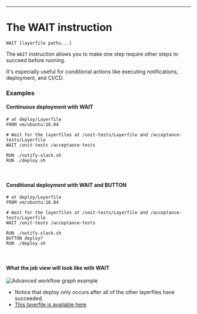 ---

<div className="section-spacing"></div>

# The WAIT instruction

`WAIT [layerfile paths...]`

The `WAIT` instruction allows you to make one step require other steps to succeed before running.

It's especially useful for conditional actions like executing notifications, deployment, and CI/CD.

<div className="section-spacing"></div>

### Examples

#### Continuous deployment with WAIT

```Layerfile
# at deploy/Layerfile
FROM vm/ubuntu:18.04

# Wait for the layerfiles at /unit-tests/Layerfile and /acceptance-tests/Layerfile
WAIT /unit-tests /acceptance-tests

RUN ./notify-slack.sh
RUN ./deploy.sh
```

<br />

<div className="section-spacing"></div>

#### Conditional deployment with WAIT and BUTTON

```Layerfile
# at deploy/Layerfile
FROM vm/ubuntu:18.04

# Wait for the layerfiles at /unit-tests/Layerfile and /acceptance-tests/Layerfile
WAIT /unit-tests /acceptance-tests

RUN ./notify-slack.sh
BUTTON deploy?
RUN ./deploy.sh
```

<br />

<div className="section-spacing"></div>

#### What the job view will look like with WAIT

![Advanced workflow graph example](/docs/resources/layerfile-statuses.png)

- Notice that deploy only occurs after all of the other layerfiles have succeeded.
- [This layerfile is available here](https://github.com/distributed-containers-inc/layer-dag-example/blob/794172ae63a6fd59f46d714fcfbefc0a848f98ef/deploy/Layerfile)

<div className="section-spacing"></div>